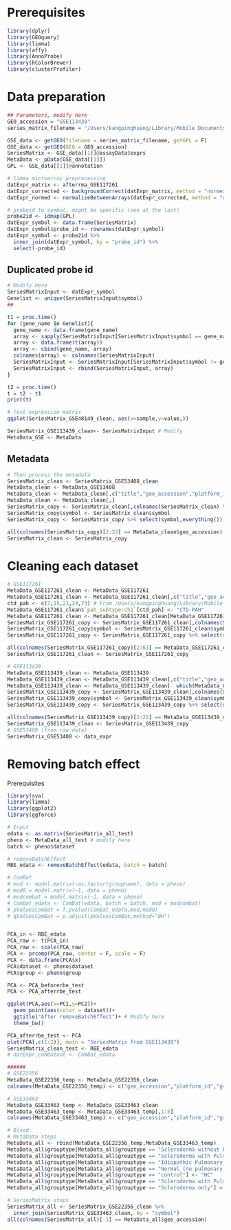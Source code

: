 # Prerequisites

```r
library(dplyr)
library(GEOquery)
library(limma)
library(affy)
library(AnnoProbe)
library(RColorBrewer)
library(clusterProfiler)
```

# Data preparation

```r
## Parameters, modify here
GEO_accession = "GSE113439"
series_matrix_filename = "/Users/kangpinghuang/Library/Mobile Documents/com~apple~CloudDocs/Core/Research/Rheumatology/CTD-PAH/Data"  

GSE_data <- getGEO(filename = series_matrix_filename, getGPL = F)
GSE_data <- getGEO(GEO = GEO_accession)
SeriesMatrix <- GSE_data[[1]]@assayData$exprs
MetaData <- pData(GSE_data[[1]])
GPL <- GSE_data[[1]]@annotation

```

```r
# limma microarray preprocessing
datExpr_matrix <- afterrma_GSE117261
datExpr_corrected <- backgroundCorrect(datExpr_matrix, method = "normexp")
datExpr_normed <- normalizeBetweenArrays(datExpr_corrected, method = "quantile")
```

```r
# probeid to symbol, might be specific (see at the last)
probe2id <- idmap(GPL)
datExpr_symbol <- data.frame(SeriesMatrix)
datExpr_symbol$probe_id <- rownames(datExpr_symbol)
datExpr_symbol <- probe2id %>%
  inner_join(datExpr_symbol, by = "probe_id") %>%
  select(-probe_id)
```

## Duplicated probe id

```r

# Modify here
SeriesMatrixInput <- datExpr_symbol
Genelist <- unique(SeriesMatrixInput$symbol)
##

t1 = proc.time()
for (gene_name in Genelist){
  gene_name <- data.frame(gene_name)
  array <- sapply(SeriesMatrixInput[SeriesMatrixInput$symbol == gene_name[1,1],-1], max)
  array <- data.frame(t(array))
  array <- cbind(gene_name, array)
  colnames(array) <- colnames(SeriesMatrixInput)
  SeriesMatrixInput <- SeriesMatrixInput[SeriesMatrixInput$symbol != gene_name[1,1],]
  SeriesMatrixInput <- rbind(SeriesMatrixInput, array)
}

t2 = proc.time()
t = t2 - t1
print(t)
```

```r
# Test expression matrix
ggplot(SeriesMatrix_GSE48149_clean, aes(x=sample,y=value,))

SeriesMatrix_GSE113439_clean<- SeriesMatrixInput # Modify
MetaData_GSE <- MetaData

```

## Metadata

```r
# Then process the metadata
SeriesMatrix_clean <- SeriesMatrix_GSE53408_clean
MetaData_clean <- MetaData_GSE53408
MetaData_clean <- MetaData_clean[,c("title","geo_accession","platform_id")]
MetaData_clean <- MetaData_clean[,]
SeriesMatrix_copy <- SeriesMatrix_clean[,colnames(SeriesMatrix_clean) %in% MetaData_clean$geo_accession]
SeriesMatrix_copy$symbol <- SeriesMatrix_clean$symbol
SeriesMatrix_copy <- SeriesMatrix_copy %>% select(symbol,everything())

all(colnames(SeriesMatrix_copy)[2:22] == MetaData_clean$geo_accession)
SeriesMatrix_clean <- SeriesMatrix_copy
```

# Cleaning each dataset

```r
# GSE117261
MetaData_GSE117261_clean <- MetaData_GSE117261
MetaData_GSE117261_clean <- MetaData_GSE117261_clean[,c("title","geo_accession","platform_id","pah_subtype:ch1","Sex:ch1")]
ctd_pah <- c(7,15,21,24,73) # From /Users/kangpinghuang/Library/Mobile Documents/com~apple~CloudDocs/Core/Research/Rheumatology/CTD-PAH/Reference Data/stearman_supplemental_table_e1 copy.xlsx
MetaData_GSE117261_clean$`pah_subtype:ch1`[ctd_pah] <- "CTD-PAH"
MetaData_GSE117261_clean <- MetaData_GSE117261_clean[MetaData_GSE117261_clean$`pah_subtype:ch1` %in% c("IPAH","CTD-PAH","Failed Donor"),]
SeriesMatrix_GSE117261_copy <- SeriesMatrix_GSE117261_clean[,colnames(SeriesMatrix_GSE117261_clean) %in% MetaData_GSE117261_clean$geo_accession]
SeriesMatrix_GSE117261_copy$symbol <- SeriesMatrix_GSE117261_clean$symbol
SeriesMatrix_GSE117261_copy <- SeriesMatrix_GSE117261_copy %>% select(symbol,everything())

all(colnames(SeriesMatrix_GSE117261_copy)[2:63] == MetaData_GSE117261_clean$geo_accession)
SeriesMatrix_GSE117261_clean <- SeriesMatrix_GSE117261_copy
```

```r
# GSE113439
MetaData_GSE113439_clean <- MetaData_GSE113439
MetaData_GSE113439_clean <- MetaData_GSE113439_clean[,c("title","geo_accession","platform_id","disease state:ch1")]
MetaData_GSE113439_clean <- MetaData_GSE113439_clean[- which(MetaData_GSE113439_clean$`disease state:ch1` %in% c("patient with PAH and CHD","CTEPH patient")),]
SeriesMatrix_GSE113439_copy <- SeriesMatrix_GSE113439_clean[,colnames(SeriesMatrix_GSE113439_clean) %in% MetaData_GSE113439_clean$geo_accession]
SeriesMatrix_GSE113439_copy$symbol <- SeriesMatrix_GSE113439_clean$symbol
SeriesMatrix_GSE113439_copy <- SeriesMatrix_GSE113439_copy %>% select(symbol,everything())

all(colnames(SeriesMatrix_GSE113439_copy)[2:22] == MetaData_GSE113439_clean$geo_accession)
SeriesMatrix_GSE113439_clean <- SeriesMatrix_GSE113439_copy
# GSE53408 (from raw data)
SeriesMatrix_GSE53408 <- data_expr
```

# Removing batch effect

Prerequisites

```r
library(sva)
library(limma)
library(ggplot2)
library(ggforce)
```

```r
# Input
edata <- as.matrix(SeriesMatrix_all_test)
pheno <- MetaData_all_test # modify here
batch <- pheno$dataset

# removeBatchEffect
RBE_edata <- removeBatchEffect(edata, batch = batch)

# ComBat
# mod <- model.matrix(~as.factor(groupname), data = pheno)
# mod0 = model.matrix(~1, data = pheno)
# modcombat = model.matrix(~1, data = pheno)
# ComBat_edata <- ComBat(edata, batch = batch, mod = modcombat)
# pValuesComBat = f.pvalue(ComBat_edata,mod,mod0)
# qValuesComBat = p.adjust(pValuesComBat,method="BH")


PCA_in <- RBE_edata
PCA_raw <- t(PCA_in)
PCA_raw <- scale(PCA_raw)
PCA <- prcomp(PCA_raw, center = F, scale = F)
PCA <- data.frame(PCA$x)
PCA$dataset <- pheno$dataset
PCA$group <- pheno$group

PCA <- PCA_beforerbe_test
PCA <- PCA_afterrbe_test

ggplot(PCA,aes(x=PC1,y=PC2))+
  geom_point(aes(color = dataset))+
  ggtitle("After removeBatchEffect")+ # Modify here
  theme_bw()

PCA_afterrbe_test <- PCA
plot(PCA[,c(1:2)], main = "SeriesMatrix from GSE113439")
SeriesMatrix_clean_test <- RBE_edata
# datExpr_combatout <- ComBat_edata

######
# GSE22356
MetaData_GSE22356_temp <- MetaData_GSE22356_clean
colnames(MetaData_GSE22356_temp) <- c("geo_accession","platform_id","grouptype","geo_dataset","gender")

# GSE33463
MetaData_GSE33463_temp <- MetaData_GSE33463_clean
MetaData_GSE33463_temp <- MetaData_GSE33463_temp[,1:5]
colnames(MetaData_GSE33463_temp) <- c("geo_accession","platform_id","grouptype","geo_dataset","gender")

# Blood
# MetaData steps
MetaData_all <- rbind(MetaData_GSE22356_temp,MetaData_GSE33463_temp)
MetaData_all$grouptype[MetaData_all$grouptype == "Scleroderma without Pulmonary Hypertension"] <- "SSc"
MetaData_all$grouptype[MetaData_all$grouptype == "Scleroderma with Pulmonary Hypertension"] <- "SSc-PAH"
MetaData_all$grouptype[MetaData_all$grouptype == "Idiopathic Pulmonary Arterial Hypertension"] <- "IPAH"
MetaData_all$grouptype[MetaData_all$grouptype == "Normal (no pulmonary hypertension)"] <- "HC"
MetaData_all$grouptype[MetaData_all$grouptype == "control"] <- "HC"
MetaData_all$grouptype[MetaData_all$grouptype == "Scleroderma with Pulmonary Arterial Hypertension"] <- "SSc-PAH"
MetaData_all$grouptype[MetaData_all$grouptype == "Scleroderma only"] <- "SSc"

# SeriesMatrix steps
SeriesMatrix_all <- SeriesMatrix_GSE22356_clean %>% 
  inner_join(SeriesMatrix_GSE33463_clean, by = "symbol")
all(colnames(SeriesMatrix_all)[-1] == MetaData_all$geo_accession)
```
